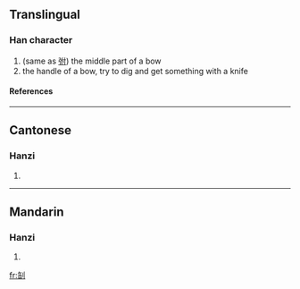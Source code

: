 ==Translingual==
===Han character===
{{Han char|rn=18|rad=刀|as=06|sn=8|four=|canj=人山中弓 (OULN)}}
# (same as [[弣]]) the middle part of a bow
# the handle of a bow, try to dig and get something with a knife
====References====
{{Han ref|kx=0138.380|hdz=10335.020|uh=34E1|ud=13537}}

----
==Cantonese==
===Hanzi===
{{yue-hanzi|jyut=|y=fu2}}
# {{defn|Cantonese}}

----
==Mandarin==
===Hanzi===
{{cmn-hanzi|pin=[[fǔ]] ([[fu3]])|wg=fu<sup>3</sup>}}
# {{defn|Mandarin}}

[[fr:㓡]]